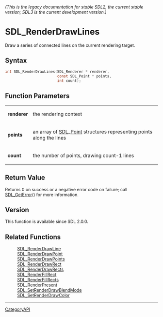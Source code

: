 ====== (This is the legacy documentation for stable SDL2, the current stable version; SDL3 is the current development version.) ======
= SDL_RenderDrawLines =

Draw a series of connected lines on the current rendering target.

== Syntax ==

<syntaxhighlight lang='c'>
int SDL_RenderDrawLines(SDL_Renderer * renderer,
                        const SDL_Point * points,
                        int count);
</syntaxhighlight>

== Function Parameters ==

{|
|'''renderer'''
|the rendering context
|-
|'''points'''
|an array of [[SDL_Point]] structures representing points along the lines
|-
|'''count'''
|the number of points, drawing count-1 lines
|}

== Return Value ==

Returns 0 on success or a negative error code on failure; call
[[SDL_GetError]]() for more information.

== Version ==

This function is available since SDL 2.0.0.

== Related Functions ==

:[[SDL_RenderDrawLine]]
:[[SDL_RenderDrawPoint]]
:[[SDL_RenderDrawPoints]]
:[[SDL_RenderDrawRect]]
:[[SDL_RenderDrawRects]]
:[[SDL_RenderFillRect]]
:[[SDL_RenderFillRects]]
:[[SDL_RenderPresent]]
:[[SDL_SetRenderDrawBlendMode]]
:[[SDL_SetRenderDrawColor]]

----
[[CategoryAPI]]


